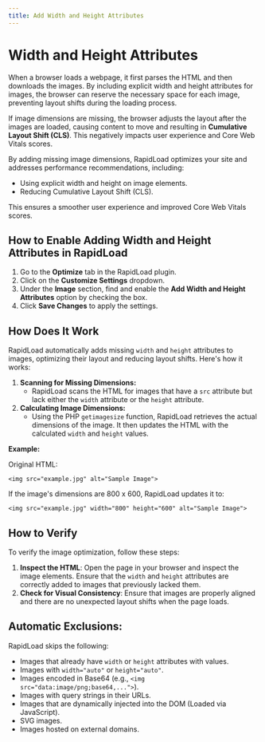 ```yaml
---
title: Add Width and Height Attributes
--- 
```


# Width and Height Attributes

When a browser loads a webpage, it first parses the HTML and then downloads the images. By including explicit width and height 
attributes for images, the browser can reserve the necessary space for each image, preventing layout shifts during the loading process.

If image dimensions are missing, the browser adjusts the layout after the images are loaded, causing content to move and resulting 
in **Cumulative Layout Shift (CLS)**. This negatively impacts user experience and Core Web Vitals scores.

By adding missing image dimensions, RapidLoad optimizes your site and addresses performance recommendations, including:

*   Using explicit width and height on image elements.
*   Reducing Cumulative Layout Shift (CLS).

This ensures a smoother user experience and improved Core Web Vitals scores.

## How to Enable Adding Width and Height Attributes in RapidLoad

1. Go to the **Optimize** tab in the RapidLoad plugin.
2. Click on the **Customize Settings** dropdown.
3. Under the **Image** section, find and enable the **Add Width and Height Attributes** option by checking the box.
4. Click **Save Changes** to apply the settings.

## How Does It Work

RapidLoad automatically adds missing `width` and `height` attributes to images, optimizing their layout and reducing layout shifts.
Here's how it works:

1. **Scanning for Missing Dimensions:**
    *  RapidLoad scans the HTML for images that have a `src` attribute but lack either the `width` attribute or the `height` attribute.
2. **Calculating Image Dimensions:**
    *  Using the PHP `getimagesize` function, RapidLoad retrieves the actual dimensions of the image. It then updates the HTML with the calculated `width` and `height` values.

**Example:**

Original HTML:

```plain
<img src="example.jpg" alt="Sample Image">
```

If the image's dimensions are 800 x 600, RapidLoad updates it to:

```plain
<img src="example.jpg" width="800" height="600" alt="Sample Image">
```

## How to Verify

To verify the image optimization, follow these steps:

1. **Inspect the HTML**: Open the page in your browser and inspect the image elements. Ensure that the `width` and `height` attributes are correctly added to images that previously lacked them.
2. **Check for Visual Consistency**: Ensure that images are properly aligned and there are no unexpected layout shifts when the page loads.

## **Automatic Exclusions:**

RapidLoad skips the following:

*   Images that already have `width` or `height` attributes with values.
*   Images with `width="auto"` or `height="auto"`.
*   Images encoded in Base64 (e.g., `<img src="data:image/png;base64,...">`).
*   Images with query strings in their URLs.
*   Images that are dynamically injected into the DOM (Loaded via JavaScript).
*   SVG images.
*   Images hosted on external domains.